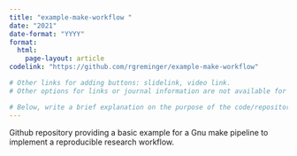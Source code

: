 ```yaml
---
title: "example-make-workflow "
date: "2021"
date-format: "YYYY"
format: 
  html:
    page-layout: article
codelink: "https://github.com/rgreminger/example-make-workflow"

# Other links for adding buttons: slidelink, video link.
# Other options for links or journal information are not available for code. 

# Below, write a brief explanation on the purpose of the code/repository. This is what will be displayed in the list. 
---
```


Github repository providing a basic example for a Gnu make pipeline to implement a reproducible research workflow.
